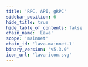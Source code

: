 ```yaml
---
title: 'RPC, API, gRPC'
sidebar_position: 6
hide_title: true
hide_table_of_contents: false
chain_name: 'Lava'
scope: 'mainnet'
chain_id: 'lava-mainnet-1'
binary_version: 'v5.3.0'
icon_url: 'lava-icon.svg'
---
```



<PageTitle
  iconUrl="img/lava-icon.svg"
  title="Lava Public Endpoints"
  chainId="lava-mainnet-1"
  version="v5.3.0"
/>

<Endpoints
  api="https://lava-api.noders.services"
  rpc="https://lava-rpc.noders.services"
  grpc="https://lava-grpc.noders.services:443"
  jsonRpc=""
/>
